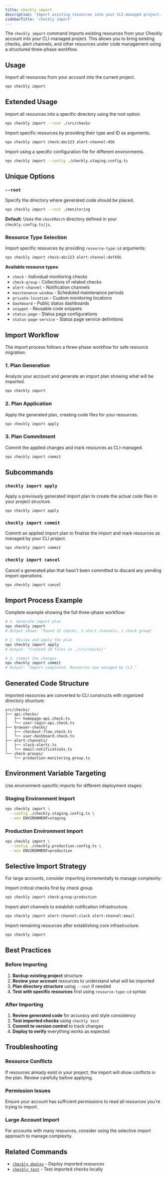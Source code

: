 ```yaml
---
title: checkly import
description: 'Import existing resources into your CLI-managed project.'
sidebarTitle: 'checkly import'
---
```


The `checkly import` command imports existing resources from your Checkly account into your CLI-managed project. This allows you to bring existing checks, alert channels, and other resources under code management using a structured three-phase workflow.

## Usage

Import all resources from your account into the current project.

```bash Terminal
npx checkly import
```

## Extended Usage

Import all resources into a specific directory using the root option.

```bash Terminal
npx checkly import --root ./src/checks
```

Import specific resources by providing their type and ID as arguments.

```bash Terminal
npx checkly import check:abc123 alert-channel:456
```

Import using a specific configuration file for different environments.

```bash Terminal
npx checkly import --config ./checkly.staging.config.ts
```

## Unique Options

### `--root`
Specify the directory where generated code should be placed.

```bash Terminal
npx checkly import --root ./monitoring
```

**Default**: Uses the `checkMatch` directory defined in your `checkly.config.ts/js`.

### Resource Type Selection
Import specific resources by providing `resource-type:id` arguments:

```bash Terminal
npx checkly import check:abc123 alert-channel:def456
```

**Available resource types**:
- `check` - Individual monitoring checks
- `check-group` - Collections of related checks  
- `alert-channel` - Notification channels
- `maintenance-window` - Scheduled maintenance periods
- `private-location` - Custom monitoring locations
- `dashboard` - Public status dashboards
- `snippet` - Reusable code snippets
- `status-page` - Status page configurations
- `status-page-service` - Status page service definitions

## Import Workflow

The import process follows a three-phase workflow for safe resource migration:

### 1. Plan Generation
Analyze your account and generate an import plan showing what will be imported.

```bash Terminal
npx checkly import
```

### 2. Plan Application  
Apply the generated plan, creating code files for your resources.

```bash Terminal
npx checkly import apply
```

### 3. Plan Commitment
Commit the applied changes and mark resources as CLI-managed.

```bash Terminal
npx checkly import commit  
```

## Subcommands

### `checkly import apply`
Apply a previously generated import plan to create the actual code files in your project structure.

```bash Terminal
npx checkly import apply
```

### `checkly import commit`
Commit an applied import plan to finalize the import and mark resources as managed by your CLI project.

```bash Terminal
npx checkly import commit
```

### `checkly import cancel`
Cancel a generated plan that hasn't been committed to discard any pending import operations.

```bash Terminal
npx checkly import cancel
```

## Import Process Example

Complete example showing the full three-phase workflow:

```bash Terminal        
# 1. Generate import plan
npx checkly import
# Output shows: "Found 15 checks, 3 alert channels, 1 check group"

# 2. Review and apply the plan
npx checkly import apply
# Output: "Created 19 files in ./src/checks/"

# 3. Commit the changes
npx checkly import commit
# Output: "Import completed. Resources now managed by CLI."
```

## Generated Code Structure

Imported resources are converted to CLI constructs with organized directory structure:

```
src/checks/
├── api-checks/
│   ├── homepage-api.check.ts
│   └── user-login-api.check.ts
├── browser-checks/
│   ├── checkout-flow.check.ts
│   └── user-dashboard.check.ts
├── alert-channels/
│   ├── slack-alerts.ts
│   └── email-notifications.ts
└── check-groups/
    └── production-monitoring.group.ts
```

## Environment Variable Targeting

Use environment-specific imports for different deployment stages:

### Staging Environment Import
```bash Terminal
npx checkly import \
  --config ./checkly.staging.config.ts \
  --env ENVIRONMENT=staging
```

### Production Environment Import
```bash Terminal
npx checkly import \
  --config ./checkly.production.config.ts \
  --env ENVIRONMENT=production
```

## Selective Import Strategy

For large accounts, consider importing incrementally to manage complexity:

Import critical checks first by check group.

```bash Terminal
npx checkly import check-group:production
```

Import alert channels to establish notification infrastructure.

```bash Terminal
npx checkly import alert-channel:slack alert-channel:email
```

Import remaining resources after establishing core infrastructure.

```bash Terminal
npx checkly import
```

## Best Practices

### Before Importing
1. **Backup existing project** structure
2. **Review your account** resources to understand what will be imported
3. **Plan directory structure** using `--root` if needed
4. **Test with specific resources** first using `resource-type:id` syntax

### After Importing
1. **Review generated code** for accuracy and style consistency
2. **Test imported checks** using `checkly test`
3. **Commit to version control** to track changes
4. **Deploy to verify** everything works as expected

## Troubleshooting

### Resource Conflicts
If resources already exist in your project, the import will show conflicts in the plan. Review carefully before applying.

### Permission Issues
Ensure your account has sufficient permissions to read all resources you're trying to import.

### Large Account Import
For accounts with many resources, consider using the selective import approach to manage complexity.


## Related Commands

- [`checkly deploy`](/cli/checkly-deploy) - Deploy imported resources
- [`checkly test`](/cli/checkly-test) - Test imported checks locally 